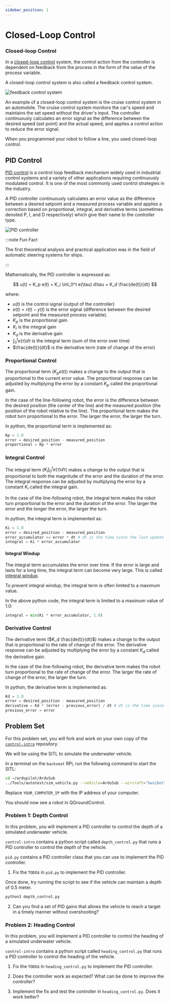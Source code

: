 ```yaml
---
sidebar_position: 1
---
```


# Closed-Loop Control

### Closed-loop Control

In a [closed-loop control](https://en.wikipedia.org/wiki/Closed-loop_controller) system, the control action from the controller is dependent on feedback from the process in the form of the value of the process variable.

A closed-loop control system is also called a feedback control system.

![feedback control system](https://upload.wikimedia.org/wikipedia/commons/e/ed/Ideal_feedback_model.svg)

An example of a closed-loop control system is the cruise control system in an automobile.
The cruise control system monitors the car's speed and maintains the set speed without the driver's input.
The controller continuously calculates an error signal as the difference between the desired speed (set point) and the actual speed, and applies a control action to reduce the error signal.

When you programmed your robot to follow a line, you used closed-loop control.

## PID Control

[PID control](https://en.wikipedia.org/wiki/PID_controller) is a control loop feedback mechanism widely used in industrial control systems and a variety of other applications requiring continuously modulated control.
It is one of the most commonly used control strategies in the industry.

A PID controller continuously calculates an error value as the difference between a desired setpoint and a measured process variable and applies a correction based on proportional, integral, and derivative terms (sometimes denoted P, I, and D respectively) which give their name to the controller type.

![PID controller](https://upload.wikimedia.org/wikipedia/commons/4/43/PID_en.svg)

:::note Fun Fact

The first theoretical analysis and practical application was in the field of automatic steering systems for ships.

:::

Mathematically, the PID controller is expressed as:

$$
u(t) = K_p e(t) + K_i \int_0^t e(\tau) d\tau + K_d \frac{de(t)}{dt}
$$

where:

- $u(t)$ is the control signal (output of the controller)
- $e(t) = r(t) - y(t)$ is the error signal (difference between the desired setpoint and the measured process variable).
- $K_p$ is the proportional gain
- $K_i$ is the integral gain
- $K_d$ is the derivative gain
- $\int_0^t e(\tau) d\tau$ is the integral term (sum of the error over time)
- $\frac{de(t)}{dt}$ is the derivative term (rate of change of the error)

### Proportional Control

The proportional term ($K_p e(t)$) makes a change to the output that is proportional to the current error value.
The proportional response can be adjusted by multiplying the error by a constant $K_p$ called the proportional gain.

In the case of the line-following robot, the error is the difference between the desired position (the center of the line) and the measured position (the position of the robot relative to the line).
The proportional term makes the robot turn proportional to the error.
The larger the error, the larger the turn.

In python, the proportional term is implemented as:

```python
Kp = 1.0
error = desired_position - measured_position
proportional = Kp * error
```

### Integral Control

The integral term ($K_i \int_0^t e(\tau) d\tau$) makes a change to the output that is proportional to both the magnitude of the error and the duration of the error.
The integral response can be adjusted by multiplying the error by a constant $K_i$ called the integral gain.

In the case of the line-following robot, the integral term makes the robot turn proportional to the error and the duration of the error.
The larger the error and the longer the error, the larger the turn.

In python, the integral term is implemented as:

```python
Ki = 1.0
error = desired_position - measured_position
error_accumulator += error * dt # dt is the time since the last update
integral = Ki * error_accumulator
```

#### Integral Windup

The integral term accumulates the error over time.
If the error is large and lasts for a long time, the integral term can become very large.
This is called [integral windup](https://en.wikipedia.org/wiki/Integral_windup).

To prevent integral windup, the integral term is often limited to a maximum value.

In the above python code, the integral term is limited to a maximum value of 1.0:

```python
integral = min(Ki * error_accumulator, 1.0)
```

### Derivative Control

The derivative term ($K_d \frac{de(t)}{dt}$) makes a change to the output that is proportional to the rate of change of the error.
The derivative response can be adjusted by multiplying the error by a constant $K_d$ called the derivative gain.

In the case of the line-following robot, the derivative term makes the robot turn proportional to the rate of change of the error.
The larger the rate of change of the error, the larger the turn.

In python, the derivative term is implemented as:

```python
Kd = 1.0
error = desired_position - measured_position
derivative = Kd * (error - previous_error) / dt # dt is the time since the last update
previous_error = error
```

## Problem Set

For this problem set, you will fork and work on your own copy of the [`control-intro`](https://github.com/blksail-edu/control-intro) repository.

We will be using the SITL to simulate the underwater vehicle.

In a terminal on the `backseat` RPi, run the following command to start the SITL:

```bash
cd ~/ardupilot/ArduSub
../Tools/autotest/sim_vehicle.py --vehicle=ArduSub --aircraft="bwsibot" -L RATBeach --out=udp:YOUR_COMPUTER_IP:14550
```

Replace `YOUR_COMPUTER_IP` with the IP address of your computer.

You should now see a robot in QGroundControl.

### Problem 1: Depth Control

In this problem, you will implement a PID controller to control the depth of a simulated underwater vehicle.

`control-intro` contains a python script called `depth_control.py` that runs a PID controller to control the depth of the vehicle.

`pid.py` contains a PID controller class that you can use to implement the PID controller.

1. Fix the `TODO`s in `pid.py` to implement the PID controller.

Once done, try running the script to see if the vehicle can maintain a depth of 0.5 meter.

```bash
python3 depth_control.py
```

2. Can you find a set of PID gains that allows the vehicle to reach a target in a timely manner without overshooting?

### Problem 2: Heading Control

In this problem, you will implement a PID controller to control the heading of a simulated underwater vehicle.

`control-intro` contains a python script called `heading_control.py` that runs a PID controller to control the heading of the vehicle.

1. Fix the `TODO`s in `heading_control.py` to implement the PID controller.

2. Does the controller work as expected?
   What can be done to improve the controller?

3. Implement the fix and test the controller in `heading_control.py`.
   Does it work better?


